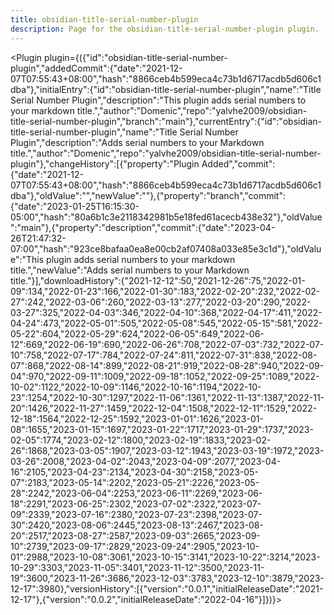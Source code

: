 ---
title: obsidian-title-serial-number-plugin
description: Page for the obsidian-title-serial-number-plugin plugin.
---


<Plugin plugin={({"id":"obsidian-title-serial-number-plugin","addedCommit":{"date":"2021-12-07T07:55:43+08:00","hash":"8866ceb4b599eca4c73b1d6717acdb5d606c1dba"},"initialEntry":{"id":"obsidian-title-serial-number-plugin","name":"Title Serial Number Plugin","description":"This plugin adds serial numbers to your markdown title.","author":"Domenic","repo":"yalvhe2009/obsidian-title-serial-number-plugin","branch":"main"},"currentEntry":{"id":"obsidian-title-serial-number-plugin","name":"Title Serial Number Plugin","description":"Adds serial numbers to your Markdown title.","author":"Domenic","repo":"yalvhe2009/obsidian-title-serial-number-plugin"},"changeHistory":[{"property":"Plugin Added","commit":{"date":"2021-12-07T07:55:43+08:00","hash":"8866ceb4b599eca4c73b1d6717acdb5d606c1dba"},"oldValue":"","newValue":""},{"property":"branch","commit":{"date":"2023-01-25T16:15:30-05:00","hash":"80a6b1c3e2118342981b5e18fed61acecb438e32"},"oldValue":"main"},{"property":"description","commit":{"date":"2023-04-26T21:47:32-07:00","hash":"923ce8bafaa0ea8e00cb2af07408a033e85e3c1d"},"oldValue":"This plugin adds serial numbers to your markdown title.","newValue":"Adds serial numbers to your Markdown title."}],"downloadHistory":{"2021-12-12":50,"2021-12-26":75,"2022-01-09":134,"2022-01-23":166,"2022-01-30":183,"2022-02-20":232,"2022-02-27":242,"2022-03-06":260,"2022-03-13":277,"2022-03-20":290,"2022-03-27":325,"2022-04-03":346,"2022-04-10":368,"2022-04-17":411,"2022-04-24":473,"2022-05-01":505,"2022-05-08":545,"2022-05-15":581,"2022-05-22":604,"2022-05-29":624,"2022-06-05":649,"2022-06-12":669,"2022-06-19":690,"2022-06-26":708,"2022-07-03":732,"2022-07-10":758,"2022-07-17":784,"2022-07-24":811,"2022-07-31":838,"2022-08-07":868,"2022-08-14":899,"2022-08-21":919,"2022-08-28":940,"2022-09-04":970,"2022-09-11":1009,"2022-09-18":1052,"2022-09-25":1089,"2022-10-02":1122,"2022-10-09":1146,"2022-10-16":1194,"2022-10-23":1254,"2022-10-30":1297,"2022-11-06":1361,"2022-11-13":1387,"2022-11-20":1426,"2022-11-27":1459,"2022-12-04":1508,"2022-12-11":1529,"2022-12-18":1564,"2022-12-25":1592,"2023-01-01":1626,"2023-01-08":1655,"2023-01-15":1697,"2023-01-22":1717,"2023-01-29":1737,"2023-02-05":1774,"2023-02-12":1800,"2023-02-19":1833,"2023-02-26":1868,"2023-03-05":1907,"2023-03-12":1943,"2023-03-19":1972,"2023-03-26":2008,"2023-04-02":2043,"2023-04-09":2077,"2023-04-16":2105,"2023-04-23":2134,"2023-04-30":2158,"2023-05-07":2183,"2023-05-14":2202,"2023-05-21":2226,"2023-05-28":2242,"2023-06-04":2253,"2023-06-11":2269,"2023-06-18":2291,"2023-06-25":2302,"2023-07-02":2322,"2023-07-09":2339,"2023-07-16":2380,"2023-07-23":2398,"2023-07-30":2420,"2023-08-06":2445,"2023-08-13":2467,"2023-08-20":2517,"2023-08-27":2587,"2023-09-03":2665,"2023-09-10":2739,"2023-09-17":2829,"2023-09-24":2905,"2023-10-01":2988,"2023-10-08":3061,"2023-10-15":3141,"2023-10-22":3214,"2023-10-29":3303,"2023-11-05":3401,"2023-11-12":3500,"2023-11-19":3600,"2023-11-26":3686,"2023-12-03":3783,"2023-12-10":3879,"2023-12-17":3980},"versionHistory":[{"version":"0.0.1","initialReleaseDate":"2021-12-17"},{"version":"0.0.2","initialReleaseDate":"2022-04-16"}]})}></Plugin>